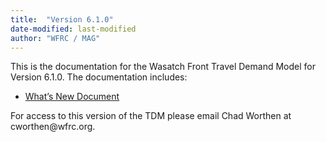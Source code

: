 ```yaml
---
title:  "Version 6.1.0"
date-modified: last-modified
author: "WFRC / MAG"
---
```


This is the documentation for the Wasatch Front Travel Demand Model for Version 6.1.0. The documentation includes:

 - [What's New Document](whats-new/1-overview.qmd)

For access to this version of the TDM please email Chad Worthen at cworthen@wfrc.org.
